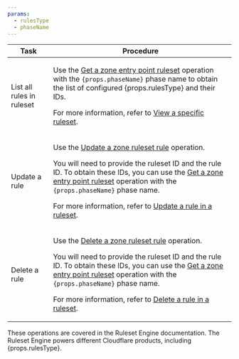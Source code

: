 ```yaml
---
params:
  - rulesType
  - phaseName
---
```



| Task                      | Procedure                                                                                                                                                                                                                                                                                                                                                                                                                                                |
| ------------------------- | -------------------------------------------------------------------------------------------------------------------------------------------------------------------------------------------------------------------------------------------------------------------------------------------------------------------------------------------------------------------------------------------------------------------------------------------------------- |
| List all rules in ruleset | <p>Use the [Get a zone entry point ruleset](/api/operations/getZoneEntrypointRuleset) operation with the <code>{props.phaseName}</code> phase name to obtain the list of configured {props.rulesType} and their IDs.</p><p>For more information, refer to [View a specific ruleset](/ruleset-engine/rulesets-api/view/#view-a-specific-ruleset).</p>                                                                                                     |
| Update a rule             | <p>Use the [Update a zone ruleset rule](/api/operations/updateZoneRulesetRule) operation.</p><p>You will need to provide the ruleset ID and the rule ID. To obtain these IDs, you can use the [Get a zone entry point ruleset](/api/operations/getZoneEntrypointRuleset) operation with the <code>{props.phaseName}</code> phase name.</p><p>For more information, refer to [Update a rule in a ruleset](/ruleset-engine/rulesets-api/update-rule/).</p> |
| Delete a rule             | <p>Use the [Delete a zone ruleset rule](/api/operations/deleteZoneRulesetRule) operation.</p><p>You will need to provide the ruleset ID and the rule ID. To obtain these IDs, you can use the [Get a zone entry point ruleset](/api/operations/getZoneEntrypointRuleset) operation with the <code>{props.phaseName}</code> phase name.</p><p>For more information, refer to [Delete a rule in a ruleset](/ruleset-engine/rulesets-api/delete-rule/).</p> |

These operations are covered in the Ruleset Engine documentation. The Ruleset Engine powers different Cloudflare products, including {props.rulesType}.
